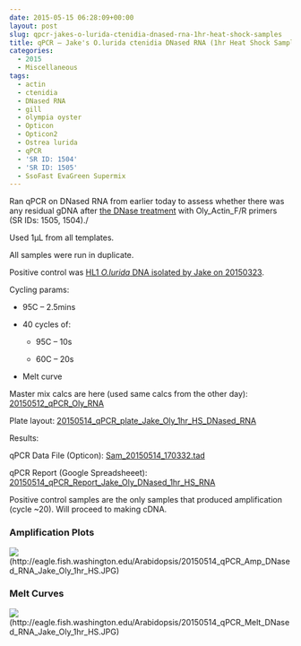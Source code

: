 ```yaml
---
date: 2015-05-15 06:28:09+00:00
layout: post
slug: qpcr-jakes-o-lurida-ctenidia-dnased-rna-1hr-heat-shock-samples
title: qPCR – Jake's O.lurida ctenidia DNased RNA (1hr Heat Shock Samples)
categories:
  - 2015
  - Miscellaneous
tags:
  - actin
  - ctenidia
  - DNased RNA
  - gill
  - olympia oyster
  - Opticon
  - Opticon2
  - Ostrea lurida
  - qPCR
  - 'SR ID: 1504'
  - 'SR ID: 1505'
  - SsoFast EvaGreen Supermix
---
```


Ran qPCR on DNased RNA from earlier today to assess whether there was any residual gDNA after [the DNase treatment](https://robertslab.github.io/sams-notebook/posts/2015/2015-05-15-dnase-treatment-jakes-o-lurida-ctenidia-rna-1hr-heat-shock-from-20150506/) with Oly_Actin_F/R primers (SR IDs: 1505, 1504)./

Used 1μL from all templates.

All samples were run in duplicate.

Positive control was [HL1 _O.lurida_ DNA isolated by Jake on 20150323](https://heareresearch.blogspot.com/2015/03/3-23-2015-ezna-dna-isolation-with-seed.html).

Cycling params:




    
  * 95C – 2.5mins

    
  * 40 cycles of:

    
    * 95C – 10s

    
    * 60C – 20s




    
  * Melt curve



Master mix calcs are here (used same calcs from the other day): [20150512_qPCR_Oly_RNA](https://docs.google.com/spreadsheets/d/1-jUGGyD56GcA_uk07TFUEh2R0Y2e6DxeEzqdByTccJE/edit?usp=sharing)

Plate layout: [20150514_qPCR_plate_Jake_Oly_1hr_HS_DNased_RNA](https://docs.google.com/spreadsheets/d/1A4x_0wd2EhMo84msvb-dsLluARUU8ily0h6IQL_5V_k/edit?usp=sharing)



Results:

qPCR Data File (Opticon): [Sam_20150514_170332.tad](https://eagle.fish.washington.edu/Arabidopsis/qPCR/Opticon/Sam_20150514_170332.tad)

qPCR Report (Google Spreadsheeet): [20150514_qPCR_Report_Jake_Oly_DNased_1hr_HS_RNA](https://docs.google.com/spreadsheets/d/1DY3eA1Wh01TrcZ8DFX5Ij-EEDhPimYmWfUvsYGaxEc4/edit?usp=sharing)



Positive control samples are the only samples that produced amplification (cycle ~20). Will proceed to making cDNA.





### Amplification Plots



![](https://eagle.fish.washington.edu/Arabidopsis/20150514_qPCR_Amp_DNased_RNA_Jake_Oly_1hr_HS.JPG)(http://eagle.fish.washington.edu/Arabidopsis/20150514_qPCR_Amp_DNased_RNA_Jake_Oly_1hr_HS.JPG)





### Melt Curves



![](https://eagle.fish.washington.edu/Arabidopsis/20150514_qPCR_Melt_DNased_RNA_Jake_Oly_1hr_HS.JPG)(http://eagle.fish.washington.edu/Arabidopsis/20150514_qPCR_Melt_DNased_RNA_Jake_Oly_1hr_HS.JPG)

